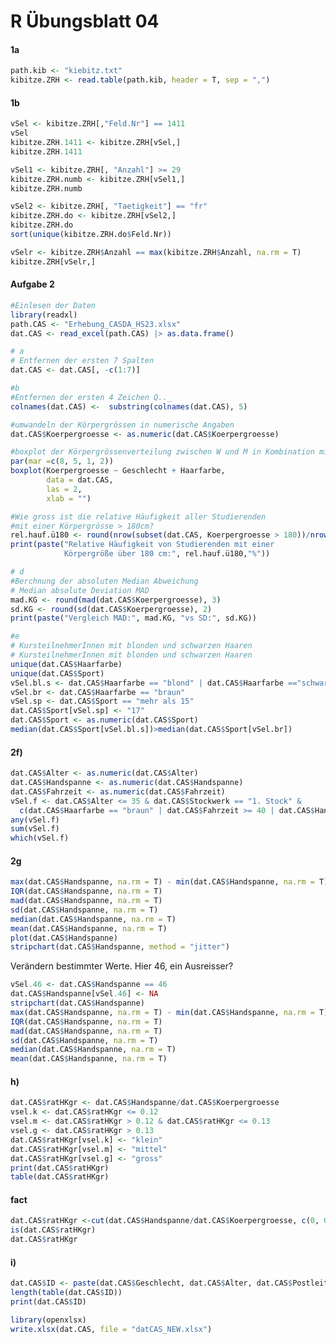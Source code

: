 # R Übungsblatt 04 {.unnumbered}

#### 1a

```r
path.kib <- "kiebitz.txt"
kibitze.ZRH <- read.table(path.kib, header = T, sep = ",")
```

#### 1b

```r
vSel <- kibitze.ZRH[,"Feld.Nr"] == 1411
vSel
kibitze.ZRH.1411 <- kibitze.ZRH[vSel,]
kibitze.ZRH.1411

vSel1 <- kibitze.ZRH[, "Anzahl"] >= 29
kibitze.ZRH.numb <- kibitze.ZRH[vSel1,]
kibitze.ZRH.numb

vSel2 <- kibitze.ZRH[, "Taetigkeit"] == "fr"
kibitze.ZRH.do <- kibitze.ZRH[vSel2,]
kibitze.ZRH.do
sort(unique(kibitze.ZRH.do$Feld.Nr))

vSelr <- kibitze.ZRH$Anzahl == max(kibitze.ZRH$Anzahl, na.rm = T)
kibitze.ZRH[vSelr,]
```

#### Aufgabe 2

```r
#Einlesen der Daten
library(readxl)
path.CAS <- "Erhebung_CASDA_HS23.xlsx"
dat.CAS <- read_excel(path.CAS) |> as.data.frame()

# a
# Entfernen der ersten 7 Spalten
dat.CAS <- dat.CAS[, -c(1:7)]

#b
#Entfernen der ersten 4 Zeichen Q.._
colnames(dat.CAS) <-  substring(colnames(dat.CAS), 5)

#umwandeln der Körpergrössen in numerische Angaben
dat.CAS$Koerpergroesse <- as.numeric(dat.CAS$Koerpergroesse)

#boxplot der Körpergrössenverteilung zwischen W und M in Kombination mit der Haarfarbe
par(mar =c(8, 5, 1, 2))
boxplot(Koerpergroesse ~ Geschlecht + Haarfarbe, 
        data = dat.CAS, 
        las = 2, 
        xlab = "")

#Wie gross ist die relative Häufigkeit aller Studierenden 
#mit einer Körpergrösse > 180cm?
rel.hauf.ü180 <- round(nrow(subset(dat.CAS, Koerpergroesse > 180))/nrow(dat.CAS), 2)*100
print(paste("Relative Häufigkeit von Studierenden mit einer 
            Körpergröße über 180 cm:", rel.hauf.ü180,"%"))

# d
#Berchnung der absoluten Median Abweichung
# Median absolute Deviation MAD
mad.KG <- round(mad(dat.CAS$Koerpergroesse), 3)
sd.KG <- round(sd(dat.CAS$Koerpergroesse), 2)
print(paste("Vergleich MAD:", mad.KG, "vs SD:", sd.KG))

#e
# KursteilnehmerInnen mit blonden und schwarzen Haaren
# KursteilnehmerInnen mit blonden und schwarzen Haaren
unique(dat.CAS$Haarfarbe)
unique(dat.CAS$Sport)
vSel.bl.s <- dat.CAS$Haarfarbe == "blond" | dat.CAS$Haarfarbe =="schwarz"
vSel.br <- dat.CAS$Haarfarbe == "braun"
vSel.sp <- dat.CAS$Sport == "mehr als 15"
dat.CAS$Sport[vSel.sp] <- "17"
dat.CAS$Sport <- as.numeric(dat.CAS$Sport)
median(dat.CAS$Sport[vSel.bl.s])>median(dat.CAS$Sport[vSel.br])

```

#### 2f)

```r
dat.CAS$Alter <- as.numeric(dat.CAS$Alter)
dat.CAS$Handspanne <- as.numeric(dat.CAS$Handspanne)
dat.CAS$Fahrzeit <- as.numeric(dat.CAS$Fahrzeit)
vSel.f <- dat.CAS$Alter <= 35 & dat.CAS$Stockwerk == "1. Stock" &
  c(dat.CAS$Haarfarbe == "braun" | dat.CAS$Fahrzeit >= 40 | dat.CAS$Handspanne > 17)
any(vSel.f)
sum(vSel.f)
which(vSel.f)
```

#### 2g

```r
max(dat.CAS$Handspanne, na.rm = T) - min(dat.CAS$Handspanne, na.rm = T)
IQR(dat.CAS$Handspanne, na.rm = T)
mad(dat.CAS$Handspanne, na.rm = T)
sd(dat.CAS$Handspanne, na.rm = T)
median(dat.CAS$Handspanne, na.rm = T)
mean(dat.CAS$Handspanne, na.rm = T)
plot(dat.CAS$Handspanne)
stripchart(dat.CAS$Handspanne, method = "jitter")


```

Verändern bestimmter Werte. Hier 46, ein Ausreisser?

```r
vSel.46 <- dat.CAS$Handspanne == 46
dat.CAS$Handspanne[vSel.46] <- NA
stripchart(dat.CAS$Handspanne)
max(dat.CAS$Handspanne, na.rm = T) - min(dat.CAS$Handspanne, na.rm = T)
IQR(dat.CAS$Handspanne, na.rm = T)
mad(dat.CAS$Handspanne, na.rm = T)
sd(dat.CAS$Handspanne, na.rm = T)
median(dat.CAS$Handspanne, na.rm = T)
mean(dat.CAS$Handspanne, na.rm = T)

```

#### h)

```r
dat.CAS$ratHKgr <- dat.CAS$Handspanne/dat.CAS$Koerpergroesse
vsel.k <- dat.CAS$ratHKgr <= 0.12
vsel.m <- dat.CAS$ratHKgr > 0.12 & dat.CAS$ratHKgr <= 0.13
vsel.g <- dat.CAS$ratHKgr > 0.13
dat.CAS$ratHKgr[vsel.k] <- "klein"
dat.CAS$ratHKgr[vsel.m] <- "mittel"
dat.CAS$ratHKgr[vsel.g] <- "gross"
print(dat.CAS$ratHKgr)
table(dat.CAS$ratHKgr)
```

#### fact

```r
dat.CAS$ratHKgr <-cut(dat.CAS$Handspanne/dat.CAS$Koerpergroesse, c(0, 0.12, 0.13, 0.2), labels = c("klein", "mittel", "gross"), ordered_result = T)
is(dat.CAS$ratHKgr)
dat.CAS$ratHKgr

```

#### i)

```r
dat.CAS$ID <- paste(dat.CAS$Geschlecht, dat.CAS$Alter, dat.CAS$Postleitzahl, sep = "")
length(table(dat.CAS$ID))
print(dat.CAS$ID)

library(openxlsx)
write.xlsx(dat.CAS, file = "datCAS_NEW.xlsx")
```
